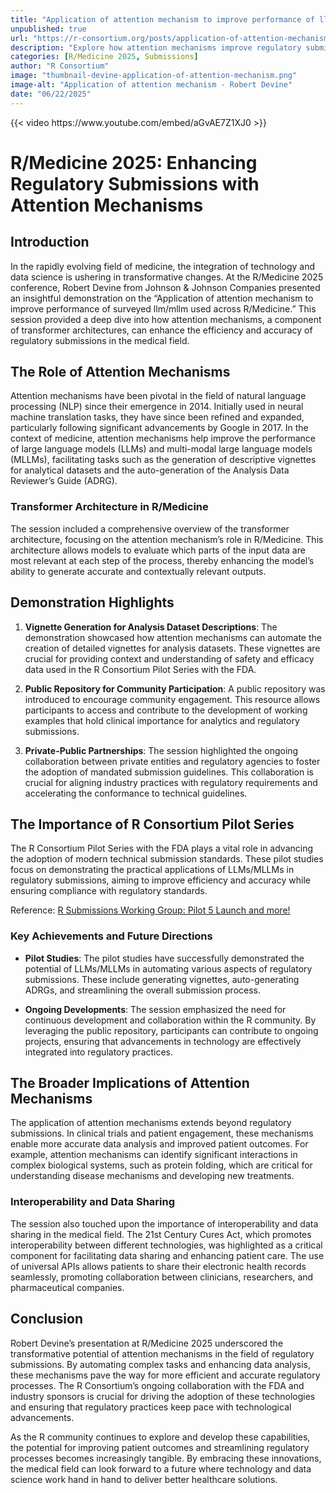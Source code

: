 ```yaml
--- 
title: "Application of attention mechanism to improve performance of llm/mllm used across R/Medicine" 
unpublished: true 
url: "https://r-consortium.org/posts/application-of-attention-mechanism-to-improve-performance-of-llmmllm-used-across-rmedicine/"
description: "Explore how attention mechanisms improve regulatory submissions in R/Medicine, enhancing efficiency and accuracy." 
categories: [R/Medicine 2025, Submissions]
author: "R Consortium" 
image: "thumbnail-devine-application-of-attention-mechanism.png" 
image-alt: "Application of attention mechanism - Robert Devine" 
date: "06/22/2025" 
---
```


{{< video https://www.youtube.com/embed/aGvAE7Z1XJ0 >}}

# R/Medicine 2025: Enhancing Regulatory Submissions with Attention Mechanisms

## Introduction

In the rapidly evolving field of medicine, the integration of technology and data science is ushering in transformative changes. At the R/Medicine 2025 conference, Robert Devine from Johnson & Johnson Companies presented an insightful demonstration on the "Application of attention mechanism to improve performance of surveyed llm/mllm used across R/Medicine." This session provided a deep dive into how attention mechanisms, a component of transformer architectures, can enhance the efficiency and accuracy of regulatory submissions in the medical field.

## The Role of Attention Mechanisms

Attention mechanisms have been pivotal in the field of natural language processing (NLP) since their emergence in 2014. Initially used in neural machine translation tasks, they have since been refined and expanded, particularly following significant advancements by Google in 2017. In the context of medicine, attention mechanisms help improve the performance of large language models (LLMs) and multi-modal large language models (MLLMs), facilitating tasks such as the generation of descriptive vignettes for analytical datasets and the auto-generation of the Analysis Data Reviewer’s Guide (ADRG).

### Transformer Architecture in R/Medicine

The session included a comprehensive overview of the transformer architecture, focusing on the attention mechanism's role in R/Medicine. This architecture allows models to evaluate which parts of the input data are most relevant at each step of the process, thereby enhancing the model's ability to generate accurate and contextually relevant outputs.

## Demonstration Highlights

1. **Vignette Generation for Analysis Dataset Descriptions**: The demonstration showcased how attention mechanisms can automate the creation of detailed vignettes for analysis datasets. These vignettes are crucial for providing context and understanding of safety and efficacy data used in the R Consortium Pilot Series with the FDA.

2. **Public Repository for Community Participation**: A public repository was introduced to encourage community engagement. This resource allows participants to access and contribute to the development of working examples that hold clinical importance for analytics and regulatory submissions.

3. **Private-Public Partnerships**: The session highlighted the ongoing collaboration between private entities and regulatory agencies to foster the adoption of mandated submission guidelines. This collaboration is crucial for aligning industry practices with regulatory requirements and accelerating the conformance to technical guidelines.

## The Importance of R Consortium Pilot Series

The R Consortium Pilot Series with the FDA plays a vital role in advancing the adoption of modern technical submission standards. These pilot studies focus on demonstrating the practical applications of LLMs/MLLMs in regulatory submissions, aiming to improve efficiency and accuracy while ensuring compliance with regulatory standards.

Reference: [R Submissions Working Group: Pilot 5 Launch and more!](https://r-consortium.org/posts/submissions-wg-pilot5-pilot6-and-more/index.html#progress-reports-and-future-plans)



### Key Achievements and Future Directions

- **Pilot Studies**: The pilot studies have successfully demonstrated the potential of LLMs/MLLMs in automating various aspects of regulatory submissions. These include generating vignettes, auto-generating ADRGs, and streamlining the overall submission process.

- **Ongoing Developments**: The session emphasized the need for continuous development and collaboration within the R community. By leveraging the public repository, participants can contribute to ongoing projects, ensuring that advancements in technology are effectively integrated into regulatory practices.

## The Broader Implications of Attention Mechanisms

The application of attention mechanisms extends beyond regulatory submissions. In clinical trials and patient engagement, these mechanisms enable more accurate data analysis and improved patient outcomes. For example, attention mechanisms can identify significant interactions in complex biological systems, such as protein folding, which are critical for understanding disease mechanisms and developing new treatments.

### Interoperability and Data Sharing

The session also touched upon the importance of interoperability and data sharing in the medical field. The 21st Century Cures Act, which promotes interoperability between different technologies, was highlighted as a critical component for facilitating data sharing and enhancing patient care. The use of universal APIs allows patients to share their electronic health records seamlessly, promoting collaboration between clinicians, researchers, and pharmaceutical companies.

## Conclusion

Robert Devine's presentation at R/Medicine 2025 underscored the transformative potential of attention mechanisms in the field of regulatory submissions. By automating complex tasks and enhancing data analysis, these mechanisms pave the way for more efficient and accurate regulatory processes. The R Consortium's ongoing collaboration with the FDA and industry sponsors is crucial for driving the adoption of these technologies and ensuring that regulatory practices keep pace with technological advancements.

As the R community continues to explore and develop these capabilities, the potential for improving patient outcomes and streamlining regulatory processes becomes increasingly tangible. By embracing these innovations, the medical field can look forward to a future where technology and data science work hand in hand to deliver better healthcare solutions.
